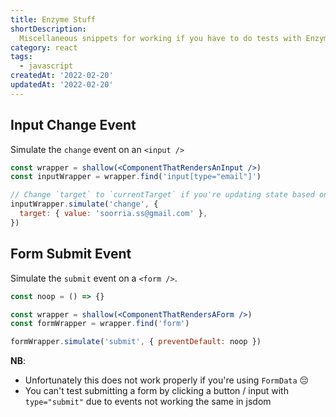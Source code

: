 ```yaml
---
title: Enzyme Stuff
shortDescription:
  Miscellaneous snippets for working if you have to do tests with Enzyme
category: react
tags:
  - javascript
createdAt: '2022-02-20'
updatedAt: '2022-02-20'
---
```


## Input Change Event

Simulate the `change` event on an `<input />`

```jsx
const wrapper = shallow(<ComponentThatRendersAnInput />)
const inputWrapper = wrapper.find('input[type="email"]')

// Change `target` to `currentTarget` if you're updating state based on that instead
inputWrapper.simulate('change', {
  target: { value: 'soorria.ss@gmail.com' },
})
```

## Form Submit Event

Simulate the `submit` event on a `<form />`.

```jsx
const noop = () => {}

const wrapper = shallow(<ComponentThatRendersAForm />)
const formWrapper = wrapper.find('form')

formWrapper.simulate('submit', { preventDefault: noop })
```

**NB**:

- Unfortunately this does not work properly if you're using `FormData` 😔
- You can't test submitting a form by clicking a button / input with
  `type="submit"` due to events not working the same in jsdom
